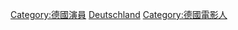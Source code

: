 {{Commonscat|Film actors from Germany}}

[[Category:德國演員|Category:德國演員]]
[[Category:各國電影演員|Deutschland]]
[[Category:德國電影人|Category:德國電影人]]